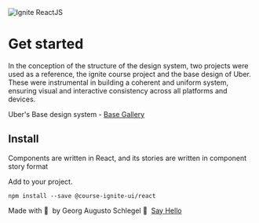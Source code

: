 
<Meta title="Home" />

<img alt="Ignite ReactJS" src='https://raw.githubusercontent.com/georgaugusto/ignite-react-js/main/public/ignite-react.png' />

<p/>

# Get started

In the conception of the structure of the design system, two projects were used 
as a reference, the ignite course project and the base design of Uber. These were 
instrumental in building a coherent and uniform system, ensuring visual and 
interactive consistency across all platforms and devices.

Uber's Base design system - [Base Gallery](https://www.figma.com/community/file/805195278314519508)

## Install

Components are written in React, and its stories are written in component story format

Add to your project.

`npm install --save @course-ignite-ui/react`

<p/>

Made with 💜 &nbsp;by Georg Augusto Schlegel 👋 &nbsp;[Say Hello](https://www.linkedin.com/in/georgaugusto/)
